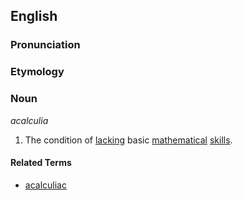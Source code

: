 ==English==

===Pronunciation===
{{substub}}

===Etymology===
{{substub}}

===Noun===
''acalculia''

# The condition of [[lack|lacking]] basic [[mathematics|mathematical]] [[skill]]s.

====Related Terms====
* [[acalculiac]]